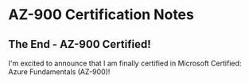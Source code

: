 # AZ-900 Certification Notes
## The End - AZ-900 Certified!

I'm excited to announce that I am finally certified in Microsoft Certified: Azure Fundamentals (AZ-900)!